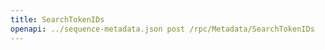 ---
title: SearchTokenIDs
openapi: ../sequence-metadata.json post /rpc/Metadata/SearchTokenIDs
---

